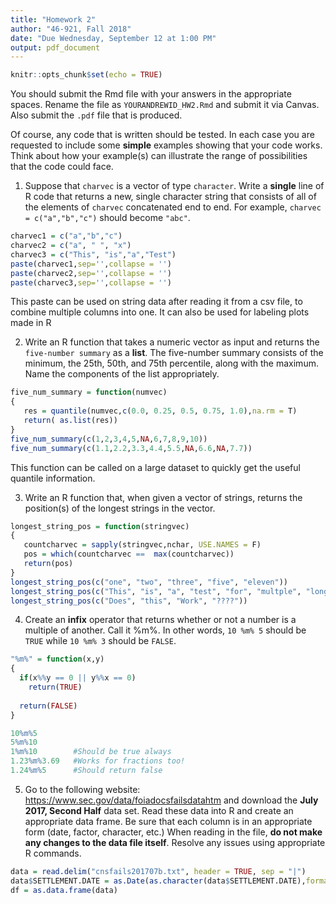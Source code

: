 ---
title: "Homework 2"
author: "46-921, Fall 2018"
date: "Due Wednesday, September 12 at 1:00 PM"
output: pdf_document
---

\large

```{r setup, include=FALSE}
knitr::opts_chunk$set(echo = TRUE)
```

You should submit the Rmd file with your answers in the
appropriate spaces. Rename the file as `YOURANDREWID_HW2.Rmd`
and submit it via Canvas. Also submit the `.pdf` file that
is produced.

Of course, any code that is written should be tested. In each
case you are requested to include some __simple__ examples showing that
your code works. Think about how your example(s) can illustrate 
the range of possibilities that the code could face.

\vspace{.2in}

1. Suppose that `charvec` is a vector of type `character`.
Write a __single__ line of R code that returns a new, single character
string that consists of all of the elements of `charvec`
concatenated end to end. For example,
`charvec = c("a","b","c")`
should become `"abc"`.

```{r}
charvec1 = c("a","b","c")
charvec2 = c("a", " ", "x")
charvec3 = c("This", "is","a","Test")
paste(charvec1,sep='',collapse = '')
paste(charvec2,sep='',collapse = '')
paste(charvec3,sep='',collapse = '')
```
This paste can be used on string data after reading it from a csv file, to combine multiple columns into one. It can also be used for labeling plots made in R

2. Write an R function that takes a numeric vector as input
and returns the ``five-number summary`` as a __list__.
The five-number summary consists of the minimum, the
25th, 50th, and 75th percentile, along with the maximum.
Name the components of the list appropriately.

```{r}
five_num_summary = function(numvec)
{
   res = quantile(numvec,c(0.0, 0.25, 0.5, 0.75, 1.0),na.rm = T)
   return( as.list(res))
}
five_num_summary(c(1,2,3,4,5,NA,6,7,8,9,10))
five_num_summary(c(1.1,2.2,3.3,4.4,5.5,NA,6.6,NA,7.7))
```
This function can be called on a large dataset to quickly get the useful quantile information.


3. Write an R function that, when given a vector of strings,
returns the position(s) of the longest strings in the vector.

```{r}
longest_string_pos = function(stringvec)
{
   countcharvec = sapply(stringvec,nchar, USE.NAMES = F)
   pos = which(countcharvec ==  max(countcharvec))
   return(pos)
}
longest_string_pos(c("one", "two", "three", "five", "eleven"))
longest_string_pos(c("This", "is", "a", "test", "for", "multple", "longest", "string"))
longest_string_pos(c("Does", "this", "Work", "????"))
```

4. Create an __infix__ operator that returns whether or not a
number is a multiple of another. Call it %m%. In other words,
`10 %m% 5` should be `TRUE` while `10 %m% 3` should be `FALSE`.

```{r}
"%m%" = function(x,y)
{
  if(x%%y == 0 || y%%x == 0)
    return(TRUE)
  
  return(FALSE)
}

10%m%5
5%m%10
1%m%10        #Should be true always
1.23%m%3.69   #Works for fractions too!
1.24%m%5      #Should return false
```


5. Go to the following website:
[https://www.sec.gov/data/foiadocsfailsdatahtm](https://www.sec.gov/data/foiadocsfailsdatahtm)
and download the __July 2017, Second Half__ data set.
Read these data into R and create an appropriate data frame.
Be sure that each column is in an appropriate form (date, factor,
character, etc.)
When reading in the file, __do not make any changes to the data
file itself__. Resolve any issues using appropriate R commands.

```{r}
data = read.delim("cnsfails201707b.txt", header = TRUE, sep = "|")
data$SETTLEMENT.DATE = as.Date(as.character(data$SETTLEMENT.DATE),format = "%Y%m%d")
df = as.data.frame(data)
```

